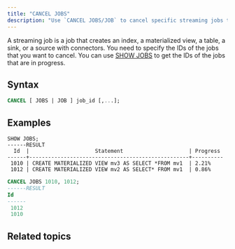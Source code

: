 ```yaml
---
title: "CANCEL JOBS"
description: "Use `CANCEL JOBS/JOB` to cancel specific streaming jobs that are in progress."
---
```

A streaming job is a job that creates an index, a materialized view, a table, a sink, or a source with connectors. You need to specify the IDs of the jobs that you want to cancel. You can use [SHOW JOBS](/docs/current/sql-show-jobs/) to get the IDs of the jobs that are in progress.

## Syntax

```sql
CANCEL [ JOBS | JOB ] job_id [,...];
```

## Examples

```sqlShow all jobs
SHOW JOBS;
------RESULT
  Id  |                     Statement                     | Progress
------+---------------------------------------------------+----------
 1010 | CREATE MATERIALIZED VIEW mv3 AS SELECT *FROM mv1  | 2.21%
 1012 | CREATE MATERIALIZED VIEW mv2 AS SELECT* FROM mv1  | 0.86%
```

```sql Cancel jobs
CANCEL JOBS 1010, 1012;
------RESULT
Id
------
 1012
 1010

```

## Related topics

<CardGroup>
  <Card
    title="SHOW JOBS"
    icon="list"
    href="/docs/current/sql-show-jobs/"
    horizontal
    iconType="solid"
  />
  <Card
    title="Monitor statement progress"
    icon="chart-line"
    href="/docs/current/view-statement-progress/"
    horizontal
    iconType="solid"
  />
</CardGroup>
